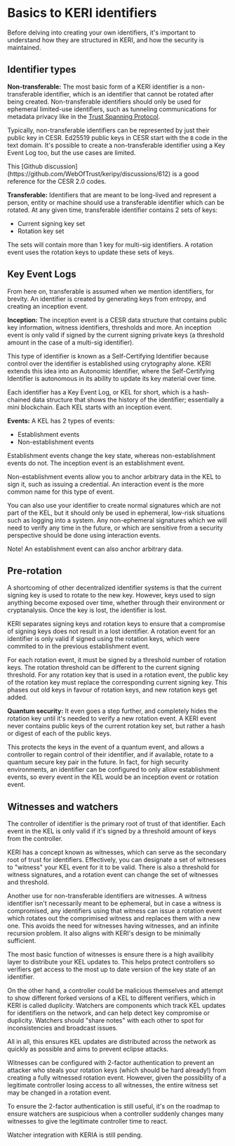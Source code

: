 

# Basics to KERI identifiers

Before delving into creating your own identifiers, it's important to understand how they are structured in KERI, and how the security is maintained.

## Identifier types
**Non-transferable:** The most basic form of a KERI identifier is a non-transferable identifier, which is an identifier that cannot be rotated after being created.
Non-transferable identifiers should only be used for ephemeral limited-use identifiers, such as tunneling communications for metadata privacy like in the [Trust Spanning Protocol](https://trustoverip.github.io/tswg-tsp-specification/).

Typically, non-transferable identifiers can be represented by just their public key in CESR.
Ed25519 public keys in CESR start with the `B` code in the text domain.
It's possible to create a non-transferable identifier using a Key Event Log too, but the use cases are limited.

<Callout type="info">
  This [Github discussion](https://github.com/WebOfTrust/keripy/discussions/612) is a good reference for the CESR 2.0 codes.
</Callout>

**Transferable:** Identifiers that are meant to be long-lived and represent a person, entity or machine should use a transferable identifier which can be rotated.
At any given time, transferable identifier contains 2 sets of keys:
- Current signing key set
- Rotation key set

The sets will contain more than 1 key for multi-sig identifiers.
A rotation event uses the rotation keys to update these sets of keys.

## Key Event Logs
From here on, transferable is assumed when we mention identifiers, for brevity.
An identifier is created by generating keys from entropy, and creating an inception event.

**Inception:** The inception event is a CESR data structure that contains public key information, witness identifiers, thresholds and more.
An inception event is only valid if signed by the current signing private keys (a threshold amount in the case of a multi-sig identifier).

This type of identifier is known as a Self-Certifying Identifier because control over the identifier is established using crytography alone.
KERI extends this idea into an Autonomic Identifier, where the Self-Certifying Identifier is autonomous in its ability to update its key material over time.

Each identifier has a Key Event Log, or KEL for short, which is a hash-chained data structure that shows the history of the identifier; essentially a mini blockchain.
Each KEL starts with an inception event.

**Events:** A KEL has 2 types of events:
- Establishment events
- Non-establishment events

Establishment events change the key state, whereas non-establishment events do not.
The inception event is an establishment event.

Non-establishment events allow you to anchor arbitrary data in the KEL to sign it, such as issuing a credential.
An interaction event is the more common name for this type of event.

You can also use your identifier to create normal signatures which are not part of the KEL, but it should only be used in ephemeral, low-risk situations such as logging into a system.
Any non-ephemeral signatures which we will need to verify any time in the future, or which are sensitive from a security perspective should be done using interaction events.

Note! An establishment event can also anchor arbitrary data.

## Pre-rotation

A shortcoming of other decentralized identifier systems is that the current signing key is used to rotate to the new key.
However, keys used to sign anything become exposed over time, whether through their environment or cryptanalysis.
Once the key is lost, the identifier is lost.

KERI separates signing keys and rotation keys to ensure that a compromise of signing keys does not result in a lost identifier.
A rotation event for an identifier is only valid if signed using the rotation keys, which were commited to in the previous establishment event.

For each rotation event, it must be signed by a threshold number of rotation keys.
The rotation threshold can be different to the current signing threshold.
For any rotation key that is used in a rotation event, the public key of the rotation key must replace the corresponding current signing key.
This phases out old keys in favour of rotation keys, and new rotation keys get added.

**Quantum security:** It even goes a step further, and completely hides the rotation key until it's needed to verify a new rotation event.
A KERI event never contains public keys of the current rotation key set, but rather a hash or digest of each of the public keys.

This protects the keys in the event of a quantum event, and allows a controller to regain control of their identifier, and if available, rotate to a quantum secure key pair in the future.
In fact, for high security environments, an identifier can be configured to only allow establishment events, so every event in the KEL would be an inception event or rotation event.

## Witnesses and watchers

The controller of identifier is the primary root of trust of that identifier.
Each event in the KEL is only valid if it's signed by a threshold amount of keys from the controller.

KERI has a concept known as witnesses, which can serve as the secondary root of trust for identifiers.
Effectively, you can designate a set of witnesses to "witness" your KEL event for it to be valid.
There is also a threshold for witness signatures, and a rotation event can change the set of witnesses and threshold.

<Callout type="info">
  Another use for non-transferable identifiers are witnesses.
  A witness identifier isn't necessarily meant to be ephemeral, but in case a witness is compromised, any identifiers using that witness can issue a rotation event which rotates out the comprimised witness and replaces them with a new one.
  This avoids the need for witnesses having witnesses, and an infinite recursion problem.
  It also aligns with KERI's design to be minimally sufficient.
</Callout>

The most basic function of witnesses is ensure there is a high availibity layer to distribute your KEL updates to.
This helps protect controllers so verifiers get access to the most up to date version of the key state of an identifier.

On the other hand, a controller could be malicious themselves and attempt to show different forked versions of a KEL to different verifiers, which in KERI is called duplicity.
Watchers are components which track KEL updates for identifiers on the network, and can help detect key compromise or duplicity.
Watchers should "share notes" with each other to spot for inconsistencies and broadcast issues.

All in all, this ensures KEL updates are distributed across the network as quickly as possible and aims to prevent eclipse attacks.

<Callout type="info">
  Witnesses can be configured with 2-factor authentication to prevent an attacker who steals your rotation keys (which should be hard already!) from creating a fully witnessed rotation event.
  However, given the possibility of a legitimate controller losing access to all witnesses, the entire witness set may be changed in a rotation event.

  To ensure the 2-factor authentication is still useful, it's on the roadmap to ensure watchers are suspicious when a controller suddenly changes many witnesses to give the legitimate controller time to react.
</Callout>

Watcher integration with KERIA is still pending.

